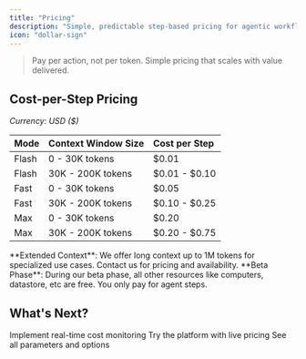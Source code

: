 ```yaml
---
title: "Pricing"
description: "Simple, predictable step-based pricing for agentic workflows"
icon: "dollar-sign"
---
```


> Pay per action, not per token. Simple pricing that scales with value delivered.

## Cost-per-Step Pricing

*Currency: USD ($)*

| Mode | Context Window Size | Cost per Step |
|:-----|:--------------------|:--------------|
| Flash | 0 - 30K tokens | $0.01 |
| Flash | 30K - 200K tokens | $0.01 - $0.10 |
| Fast | 0 - 30K tokens | $0.05 |
| Fast | 30K - 200K tokens | $0.10 - $0.25 |
| Max | 0 - 30K tokens | $0.20 |
| Max | 30K - 200K tokens | $0.20 - $0.75 |


<Note>
**Extended Context**: We offer long context up to 1M tokens for specialized use cases. Contact us for pricing and availability.
</Note>

<Tip>
**Beta Phase**: During our beta phase, all other resources like computers, datastore, etc are free. You only pay for agent steps.
</Tip>



## What's Next?

<CardGroup cols={3}>
  <Card title="Cost Tracking" icon="chart-line" href="/build/cost-tracking">
    Implement real-time cost monitoring
  </Card>
  
  <Card title="Quick Start" icon="rocket" href="/getting-started/quickstart">
    Try the platform with live pricing
  </Card>
  
  <Card title="API Reference" icon="code" href="/api/run-agent">
    See all parameters and options
  </Card>
</CardGroup>